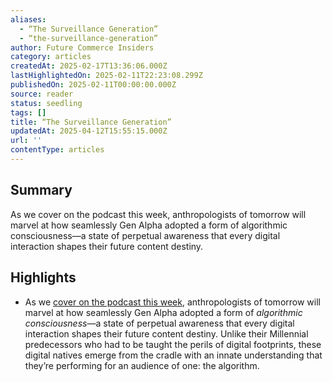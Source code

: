 ```yaml
---
aliases:
  - “The Surveillance Generation”
  - “the-surveillance-generation”
author: Future Commerce Insiders
category: articles
createdAt: 2025-02-17T13:36:06.000Z
lastHighlightedOn: 2025-02-11T22:23:08.299Z
publishedOn: 2025-02-11T00:00:00.000Z
source: reader
status: seedling
tags: []
title: “The Surveillance Generation”
updatedAt: 2025-04-12T15:55:15.000Z
url: ''
contentType: articles
---
```

## Summary

As we cover on the podcast this week, anthropologists of tomorrow will marvel at how seamlessly Gen Alpha adopted a form of algorithmic consciousness—a state of perpetual awareness that every digital interaction shapes their future content destiny.

## Highlights

- As we [cover on the podcast this week](https://futurecommerce.us16.list-manage.com/track/click?u=c08f64351704a1ea4479bd08b&id=cd79fc3e61&e=2d0299bab1), anthropologists of tomorrow will marvel at how seamlessly Gen Alpha adopted a form of _algorithmic consciousness_—a state of perpetual awareness that every digital interaction shapes their future content destiny. Unlike their Millennial predecessors who had to be taught the perils of digital footprints, these digital natives emerge from the cradle with an innate understanding that they’re performing for an audience of one: the algorithm.
